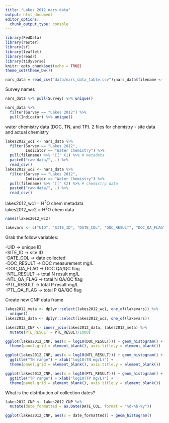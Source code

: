```yaml
---
title: "Lakes 2012 nars data"
output: html_document
editor_options:
  chunk_output_type: console
---
```


```r
library(FedData)
library(raster)
library(sf)
library(leaflet)
library(readr)
library(tidyverse)
knitr::opts_chunk$set(echo = TRUE)
theme_set(theme_bw())

nars_data = read_csv("data/nars_data_table.csv");nars_data$filename <- basename(nars_data$data_link)
```

Survey names
```r
nars_data %>% pull(Survey) %>% unique()
```

```r
nars_data %>% 
  filter(Survey == "Lakes 2012") %>%
  pull(Indicator) %>% unique()
```

water chemistry data (DOC, TN, and TP). 2 files for chemistry - site data and actual chemistry

```r
lakes2012_wc1 <- nars_data %>% 
  filter(Survey == "Lakes 2012",
         Indicator == "Water Chemistry") %>%
  pull(filename) %>% '[[' (1) %>% # metadata 
  paste0("raw-data/", .) %>%
  read_csv()
lakes2012_wc2 <- nars_data %>% 
  filter(Survey == "Lakes 2012",
         Indicator == "Water Chemistry") %>%
  pull(filename) %>% '[[' (2) %>% # chemistry data 
  paste0("raw-data/", .) %>%
  read_csv()
```

lakes2012_wc1 = H<sup>2</sup>O chem metadata  
lakes2012_wc2 = H<sup>2</sup>O chem data

```r
names(lakes2012_wc2)
```

```r
lakevars <- c("UID", "SITE_ID", "DATE_COL", "DOC_RESULT", "DOC_QA_FLAG", "NTL_RESULT", "NTL_QA_FLAG", "PTL_RESULT", "PTL_QA_FLAG")
```

Grab the follow variables:

-UID -> unique ID  
-SITE_ID -> site ID  
-DATE_COL -> date collected  
-DOC_RESULT -> DOC measurement mg/L  
-DOC_QA_FLAG -> DOC QA/QC flag  
-NTL_RESULT -> total N result mg/L  
-NTL_QA_FLAG -> total N QA/QC flag  
-PTL_RESULT -> total P result mg/L  
-PTL_QA_FLAG -> total P QA/QC flag  

Create new CNP data frame

```r

lakes2012_meta <- dplyr::select(lakes2012_wc1, one_of(lakevars)) %>%
  unique()
lakes2012_data <- dplyr::select(lakes2012_wc2, one_of(lakevars))

lakes2012_CNP <- inner_join(lakes2012_data, lakes2012_meta) %>%
  mutate(PTL_RESULT = PTL_RESULT/1000)
```

```r
ggplot(lakes2012_CNP, aes(x = log10(DOC_RESULT))) + geom_histogram() + ggtitle("DOC range") + xlab("log10(DOC mg/L)") +
  theme(panel.grid = element_blank(), axis.title.y = element_blank()) 

ggplot(lakes2012_CNP, aes(x = log10(NTL_RESULT))) + geom_histogram() +
  ggtitle("TN range") + xlab("log10(TN mg/L)") +
  theme(panel.grid = element_blank(), axis.title.y = element_blank())

ggplot(lakes2012_CNP, aes(x = log10(PTL_RESULT))) + geom_histogram() +
  ggtitle("TP range") + xlab("log10(TP mg/L)") +
  theme(panel.grid = element_blank(), axis.title.y = element_blank())


```

What is the distribution of collection dates?

```r
lakes2012_CNP <- lakes2012_CNP %>%
  mutate(date_formatted = as.Date(DATE_COL, format = "%d-%b-%y")) 

ggplot(lakes2012_CNP, aes(x = date_formatted)) + geom_histogram()
```



